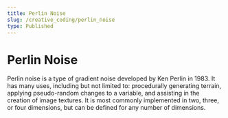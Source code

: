 ```yaml
---
title: Perlin Noise
slug: /creative_coding/perlin_noise
type: Published
---
```



# Perlin Noise

<Suspense>
  <Preview />
</Suspense>

Perlin noise is a type of gradient noise developed by Ken Perlin in 1983.
It has many uses, including but not limited to:
procedurally generating terrain, applying pseudo-random changes to a variable,
and assisting in the creation of image textures.
It is most commonly implemented in two, three, or four dimensions,
but can be defined for any number of dimensions.
